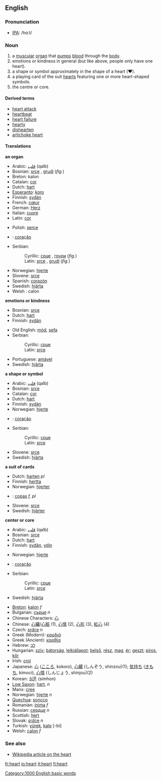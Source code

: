 ==English==

{{rank|heard|night|mind|203|heart|going|knew|seen}}

===Pronunciation===
*[[IPA]]: /hɑːt/

===Noun===
{{en-noun-reg}}

# a [[muscular]] [[organ]] that [[pump]]s [[blood]] through the [[body]].
# emotions or kindness in general (but like above, people only have one heart).
# a shape or symbol approximately in the shape of a heart (♥).
# a playing card of the suit [[hearts]] featuring one or more heart-shaped symbols.
# the centre or core.

====Derived terms====
* [[heart attack]]
* [[heartbeat]]
* [[heart failure]]
*[[hearty]]
*[[dishearten]]
*[[artichoke heart]]

====Translations====
'''an organ'''
{{top}}
*Arabic: [[قلب]] (qalb)
*Bosnian: [[srce]] {{n}}, [[grudi]] {{f}} (''fig.'')
*Breton: kalon {{f}}
*Catalan: [[cor]]
*Dutch: [[hart]] {{n}}
*[[Esperanto]]: [[koro]]
*Finnish: [[sydän]]
*French: [[cœur]] {{m}}
*German: [[Herz]] {{n}}
*Italian: [[cuore]] {{m}}
*Latin: [[cor]] {{n}}
{{mid}}
*Polish: [[serce]] {{m}}
*{{pt}}: [[coração]] {{m}}
*Serbian:
*:Cyrillic: [[срце]] {{n}}, [[груди]] {{f}} (''fig.'')
*:Latin: [[srce]] {{n}}, [[grudi]] {{f}} (''fig.'')
*Norwegian: [[hjerte]] {{n}}
*Slovene: [[srce]] {{n}}
*Spanish: [[corazón]] {{m}}
*Swedish: [[hjärta]] {{n}}
*Welsh : calon
{{bottom}}

'''emotions or kindness'''
{{top}}
*Bosnian: [[srce]] {{n}}
*Dutch: [[hart]] {{n}}
*Finnish: [[sydän]]
{{mid}}
*Old English: [[mod#Old English|mōd]], [[sefa]]
*Serbian:
*:Cyrillic: [[срце]] {{n}}
*:Latin: [[srce]] {{n}}
*Portuguese: [[amável]]
*Swedish: [[hjärta]] {{n}}
{{bottom}}

'''a shape or symbol'''
{{top}}
*Arabic: [[قلب]] (qalb)
*Bosnian: [[srce]] {{n}}
*Catalan: [[cor]]
*Dutch: [[hart]] {{n}}
*Finnish: [[sydän]]
*Norwegian: [[hjerte]] {{n}}
*{{pt}}: [[coração]] {{m}}
{{mid}}
*Serbian:
*:Cyrillic: [[срце]] {{n}}
*:Latin: [[srce]] {{n}}
*Slovene: [[srce]] {{n}}
*Swedish: [[hjärta]] {{n}}
{{bottom}}

'''a suit of cards'''
{{top}}
*Dutch: [[harten]] ''pl''
*Finnish: [[hertta]]
*Norwegian: [[hjerter]] {{n}}
{{mid}}
*{{pt}}: [[copas]] ''f, pl''
*Slovene: [[srce]] {{n}}
*Swedish: [[hjärter]] {{n}}
{{bottom}}

'''center or core'''
{{top}}
*Arabic: [[قلب]] (qalb)
*Bosnian: [[srce]] {{n}}
*Dutch: [[hart]] {{n}}
*Finnish: [[sydän]], [[ydin]]
{{mid}}
*Norwegian: [[hjerte]] {{n}}
*{{pt}}: [[coração]] {{m}}
*Serbian:
*:Cyrillic: [[срце]] {{n}}
*:Latin: [[srce]] {{n}}
*Swedish: [[hjärta]] {{n}}
{{bottom}}

{{checktrans}}

*[[Breton]]: [[kalon]] ''f''
*Bulgarian: [[сърце]] ''n''
*Chinese Characters: [[心]]
*Chinese: [[心臟]]/[[心脏]] (1), [[心情]] (2), [[心形]] (3), [[紅心]] (4)
*Czech: [[srdce]] ''n''
*Greek (Modern): [[καρδιά]]
*Greek (Ancient): [[καρθία]]
*Hebrew: [[לב]] {{m}}
*Hungarian: [[szív]]; [[bátorság]], [[lelkiállapot]]; [[belső]], [[rész]], [[mag]], [[ér]]; [[geszt]]; [[piros]], [[kőr]]
*Irish: [[croí]] {{m}}
*Japanese: [[心]] ([[こころ]], kokoro), [[心臓]] (しんぞう, shinzou)(1); [[気持ち]] ([[きもち]], kimoci), [[心情]] (しんじょう, shinjou)(2)
*Korean: [[심혼]] (simhon)
*[[Low Saxon]]: [[hart]], ''n''
*Manx: [[cree#Manx|cree]]
*Norwegian: [[hjerte]] ''n''
*[[Quechua]]: [[soncco]]
*Romanian: [[inima]] ''f''
*Russian: [[сердце]] ''n''
*Scottish: [[hert]]
*Slovak: [[srdce]] ''n''
*Turkish: [[yürek]], [[kalp]] [-bi]
*Welsh: [[calon]] ''f''

===See also===
*[[w:heart|Wikipedia article on the heart]]

[[Category:1000 English basic words]]

[[fr:heart]]
[[io:heart]]
[[it:heart]]
[[fi:heart]]